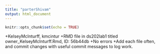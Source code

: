 ```yaml
---
title: "parterShivam"
output: html_document
---
```


```r
knitr::opts_chunk$set(echo = TRUE)
```

+KelseyMcInturff, kmcintur
+RMD file in ds202lab1 titled owner_KelseyMcInturff.Rmd, ID: 56b44db
+No errors
+Add each file often, and commit changes with useful commit messages to log work. 